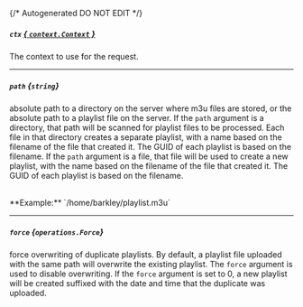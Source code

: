 {/* Autogenerated DO NOT EDIT  */}

##### `ctx` [*{ `context.Context` }*](https://pkg.go.dev/context#Context)
The context to use for the request.

---
##### `path` *{`string`}*
absolute path to a directory on the server where m3u files are stored, or the absolute path to a playlist file on the server. 
If the `path` argument is a directory, that path will be scanned for playlist files to be processed. 
Each file in that directory creates a separate playlist, with a name based on the filename of the file that created it. 
The GUID of each playlist is based on the filename. 
If the `path` argument is a file, that file will be used to create a new playlist, with the name based on the filename of the file that created it. 
The GUID of each playlist is based on the filename.

<br/>
**Example:** `/home/barkley/playlist.m3u`

---
##### `force` *{`operations.Force`}*
force overwriting of duplicate playlists. By default, a playlist file uploaded with the same path will overwrite the existing playlist. 
The `force` argument is used to disable overwriting. If the `force` argument is set to 0, a new playlist will be created suffixed with the date and time that the duplicate was uploaded.


<Collapsible openLabel={Labels.showProperties} closeLabel={Labels.hideProperties}>
  <Force />
</Collapsible>


